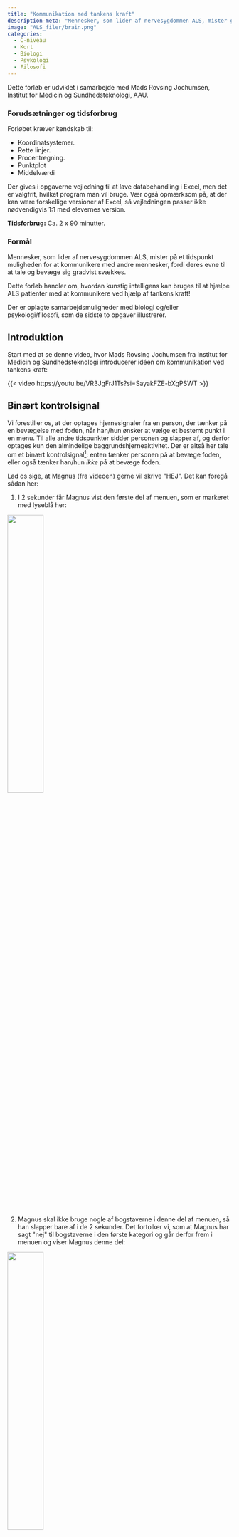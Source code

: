 ```yaml
---
title: "Kommunikation med tankens kraft"
description-meta: "Mennesker, som lider af nervesygdommen ALS, mister gradvist muligheden for at kommunikere med andre mennesker, fordi deres evne til at tale og bevæge sig gradvist svækkes. Dette forløb handler om, hvordan kunstig intelligens kan bruges til at hjælpe ALS patienter med at kommunikere ved hjælp af tankens kraft!"
image: "ALS_filer/brain.png"
categories:
  - C-niveau
  - Kort
  - Biologi
  - Psykologi
  - Filosofi
---
```


::: {.fremhaev2 }

Dette forløb er udviklet i samarbejde med Mads Rovsing Jochumsen, Institut for Medicin og Sundhedsteknologi, AAU.

:::


::: {.callout-caution collapse="true" appearance="minimal"}
### Forudsætninger og tidsforbrug
Forløbet kræver kendskab til:

+ Koordinatsystemer.
+ Rette linjer.
+ Procentregning.
+ Punktplot
+ Middelværdi

Der gives i opgaverne vejledning til at lave databehandling i Excel, men det er valgfrit, hvilket program man vil bruge. Vær også opmærksom på, at der kan være forskellige versioner af Excel, så vejledningen passer ikke nødvendigvis 1:1 med elevernes version.

**Tidsforbrug:** Ca. 2 x 90 minutter.

:::

::: {.purpose}

### Formål

Mennesker, som lider af nervesygdommen ALS, mister på et tidspunkt muligheden for at kommunikere med andre mennesker, fordi deres evne til at tale og bevæge sig gradvist svækkes.

Dette forløb handler om, hvordan kunstig intelligens kan bruges til at hjælpe ALS patienter med at kommunikere ved hjælp af tankens kraft!

Der er oplagte samarbejdsmuligheder med biologi og/eller psykologi/filosofi, som de sidste to opgaver illustrerer. 

:::

## Introduktion

Start med at se denne video, hvor Mads Rovsing Jochumsen fra Institut for Medicin og Sundhedsteknologi introducerer idéen om kommunikation ved tankens kraft:

{{< video https://youtu.be/VR3JgFrJ1Ts?si=SayakFZE-bXgPSWT >}}


## Binært kontrolsignal

Vi forestiller os, at der optages hjernesignaler fra en person, der tænker på en bevægelse med foden, når han/hun ønsker at vælge et bestemt punkt i en menu. Til alle andre tidspunkter sidder personen og slapper af, og derfor optages kun den almindelige baggrundshjerneaktivitet. Der er altså her tale om et binært kontrolsignal[^1]: enten tænker personen på at bevæge foden, eller også tænker han/hun *ikke* på at bevæge foden. 

[^1]: Det betyder, at der er to valgmuligheder. For eksempel ja/nej, tænd/sluk eller 0/1.

Lad os sige, at Magnus (fra videoen) gerne vil skrive \"HEJ\". Det kan foregå sådan her:

1) I 2 sekunder får Magnus vist den første del af menuen, som er markeret med lyseblå her:

![](ALS_filer/HEJ_1.png){width=40% fig-align="center"}

2) Magnus skal ikke bruge nogle af bogstaverne i denne del af menuen, så han slapper bare af i de 2 sekunder. Det fortolker vi, som at Magnus har sagt \"nej\" til bogstaverne i den første kategori og går derfor frem i menuen og viser Magnus denne del:

![](ALS_filer/HEJ_2.png){width=40% fig-align="center"}


3) Magnus vil gerne skrive ét af bogstaverne på denne menu -- nemlig \"H\". Derfor laver Magnus nu en imaginær bevægelse med sin fod i 2 sekunder[^2]. Derfor får Magnus vist disse syv bogstaver (samt muligheden \"EXIT\") på skift i 2 sekunder. Vi starter med \"H\":

[^2]: Bemærk, at Magnus *ikke* bevæger foden, for det kan han ikke. Men han *tænker* på at bevæge foden. Det er derfor, at bevægelsen kaldes for *imaginær*.


![](ALS_filer/HEJ_3.png){width=30% fig-align="center"}

4) Magnus vil gerne skrive \"H\", og derfor laver han igen den imaginære bevægelse med foden. På et tilknyttet display skrives der nu \"H\".

5) Vi går tilbage til punkt 1, og da Magnus skal skrive \"E\" som det næste, laver han med det samme den imaginære bevægelse med foden. Sådan fortsættes indtil Magnus har fået skrevet \"HEJ\".



::: {.callout-note collapse="false" appearance="minimal"}

### Opgave 1: Hjernestyring med binært kontrolsignal

* Estimer hvor lang tid det vil tage at stave ordet \"MUSIK\" med det beskrevne system, hvis
  - der ikke bliver lavet fejl.
  - der bliver lavet 1 fejl.
  - der bliver lavet 2 fejl.

* Find på andre eksempler på teknologi/applikationer man kan styre med hjernen ved at have et binært kontrolsignal, som for eksempel kobles sammen med en menu. Det behøver ikke
at være begrænset til patienter med motorisk handicap.

:::


## Træning af en AI model

Mens Magnus enten bare slapper af eller tænker på at bevæge foden, optages hjernesignalerne med en samplingsfrekvens på 500 Hz, hvilket betyder, at der er 500 målepunkter per sekund. Hver optagelse er to sekunder lang, og dermed er der 1000 målepunkter. Udfordringen er nu, at vi vha. disse målinger skal kunne se forskel på, om Magnus bare slapper af, eller om han tænker på at bevæge foden.

Data er i Excel blevet opdelt i to faner: I den første fane er der hjernesignaler for målinger af 15 gange med imaginær bevægelse og målinger for 15 gange med baggrundshjerneaktivitet, som skal bruges til at træne en AI model, så den kan se forskel på de to forskellige slags hjernesignaler. Disse data kaldes for **træningsdata**. I den anden fane er der henholdsvis 10 gentagelser af imaginære bevægelser og af baggrundshjerneaktivitet, som skal bruges til at teste, hvor god vores AI model er. Disse data kaldes for **testdata**. Data ligger i [Excel-filen her](ALS_filer/data-ALS.xlsx). 



::: {.callout-note collapse="false" appearance="minimal"}

### Opgave 2: Plot af træningsdata

Hent Excel-filen med data, gem den på egen computer og gør følgende for de data, som ligger i fanen \"Data til træning\":

* Lav punktplot af data for følgende imaginære bevægelser: 1, 5, 10 og 15 (det vil sige 4 figurer i alt). 

<details>
<summary> Sådan gør du i Excel </summary>

Hvis du vil løse opgaven i Excel, bør du åbne filen i selve Excel, ikke i en browser.

  - Placer dig i et felt på linje 1006 (det vigtige er, at der er under alle data).
  - Vælg \"Indsæt\" $\rightarrow$ \"Diagrammer\". Her vælger du et punktdiagram (på den måde får du et tomt diagram).
  - Højreklik på det tomme diagram og tryk på \"Vælg data...\".
  - Markér nu data for den første gentagelse. Det kommer til at se sådan her ud:
  
  ![](ALS_filer/excel_vejl1.png)
  
  - Tryk på \"OK\".
  - Ændr diagramtitlen til \"Imaginær bevægelse 1\" (dobbeltklik, hvor der står \"Diagramtitel\").
  - Gør nu noget tilsvarende for imaginær bevægelse gentalgelse 5. Du kan med fordel kopiere det, du lige har skrevet i \"Diagramdataområde\" ovenfor og ændre det til `='Data til træning'!$F$3:$F$1002`, fordi data for imaginær bevægelse gentalgelse 5 står i kolonne `F`.
  - Fortsæt på samme måde med imaginær bevægelse gentagelse 10 og 15.
  
</details>
  
* Lav på tilsvarende vis punktplot for følgende gentagelser af baggrundshjerneaktivitet: 1, 5, 10 og 15 (det vil sige 4 figurer i alt).
  
* Kan du umiddelbart ud fra de 8 punktplot se, om der er noget, som adskiller de imaginære bevægelser fra baggrundshjerneaktiviteterne?

:::

I stedet for at se på hver af de 15 gentagelser enkeltvist, vil vi nu prøve at se på gennemsnittet henover de 15 gentagelser:

::: {.callout-note collapse="false" appearance="minimal"}

### Opgave 3: Plot af gennemsnitsmålinger (træningsdata)

* Udregn gennemsnittet af de 15 gentagelser for de imaginære bevægelser for hvert måletidspunkt. Så i stedet for 15 gange 1000 målinger, får du 1000 værdier. 

<details>
<summary> Sådan gør du i Excel </summary>

  - Stil dig i celle `Q2` og skriv `Gns` (for gennemsnit).
  - Stil dig i celle `Q3` og skriv `=MIDDEL(B3:P3)`.
  - Tag ved den lille kasse i nederste højre hjørne af celle `Q3` og træk den ned, så du får beregnet alle 1000 gennemsnitsværdier (du ender altså med en 2-sekundersoptagelse som er et gennemsnit af de 15 gentagelser).
</details>

* Lav et punktplot for de beregnede gennemsnit fra de imaginære bevægelser i træningsdata.

* Udregn og lav punktplot på tilsvarende vis for gennemsnittet på tværs af de 15 måleserier af baggrundshjerneaktivitet i træningsdata.

* Kan du på de to punktplot af gennemsnittene se, om der er noget, som adskiller de imaginære bevægelser fra baggrundshjerneaktiviteterne? Beskriv mundtligt så præcist som muligt, hvad det er, der adskiller de to punktplot.

::: 

For at kunne lave en simpel AI model, som kan kende forskel på en imaginær bevægelse og en baggrundshjerneaktivitet, er vi nødt til på en eller anden måde at \"koge\" de 1000 målinger ned til nogle ganske få værdier, som på en eller anden måde opsummerer den information, som de 1000 målinger giver og som samtidig kan bruges til at adskille en imaginær bevægelse fra en baggrundshjerneaktivitet. Denne opsummering af information kalder man for en **feature**. 


::: {.callout-note collapse="false" appearance="minimal"}

### Opgave 4: Features

* Kom med idéer til mindst to features, som kan bruges til at beskrive og adskille en imaginær bevægelse fra en baggrundshjerneaktivitet ved at se på de plots, som du lavede i opgave 3.

:::

At udvælge gode features kaldes for **feature engineering**. Det skal vi prøve nu.

Se på de to plots af gennemsnitsmålinger, som du lavede i opgave 3. Hvis du ser på gennemsnitsplottet for den imaginære bevægelse, ser det ud som, at kurven danner et \"V\": Først falder den og dernæst stiger den igen. Kurven for baggrundshjerneaktiviteten ser ud til bare at falde en smule (læg mærke til hvor forskellig de to skalaer på $y$-aksen er).

En idé til to features, som kan beskrive disse to opførelser, er følgende:

Inddel data i tre (næsten) lige store dele og udregn et gennemsnit af målingerne i hver del:

$$
\textrm{gns}_{1:333}, \quad \textrm{gns}_{334:666}, \quad \textrm{gns}_{667:1000} 
$$

Hvis vi ser på forskellen mellem det første og det andet gennemsnit og det andet og det tredje gennemsnit, så vil vi forvente følgende (formuleret i lidt vage vendinger!):

| | $\textrm{gns}_{1:333}-\textrm{gns}_{334:666}$ | $\textrm{gns}_{334:666}-\textrm{gns}_{667:1000}$ |
|:---:|:---:|:---:|
Imaginær bevægelse | Meget positiv  | Meget negativ |
Baggrundshjerneaktivitet | Lidt positiv  | Lidt positiv |
: {.bordered}

Derfor vælger vi:

* Feature 1: $\textrm{gns}_{1:333}-\textrm{gns}_{334:666}$
* Feature 2: $\textrm{gns}_{334:666}-\textrm{gns}_{667:1000}$

I næste opgave vil vi udregne disse to features -- men læg mærke til, at der ikke er noget facit i forhold til valget af features. Vi kunne have valgt alle mulige andre features, som måske kunne have været lige så gode eller bedre! 


::: {.callout-note collapse="false" appearance="minimal"}

### Opgave 5: Udregning af to features

* Udregn ovenstående to features for hver af de 15 imaginære bevægelser og for hver af de 15 målinger af baggrundshjerneaktiviteterne. 

<details>
<summary> Sådan gør du i Excel </summary>

  * Stil dig i celle `A1004` og skriv \"Feature 1\", mens du i celle `A1005` skriver \"Feature 2\".

  For gentagelse 1 står alle målinger i celle `B3` til `B1002`. Derfor udregner vi feature 1 og 2 for den første gentagelse på denne måde:

  * I celle `B1004` skriver du: `=MIDDEL(B3:B335)-MIDDEL(B336:B668)`
  * I celle `B1005` skriver du: `=MIDDEL(B336:B668)-MIDDEL(B669:B1002)`
  * Markér de to celler og træk til højre, så du får udregnet de to features for de resterende gentagelser -- både for de imaginære bevægelser og for baggrundshjerneaktiviteten.
</details>

:::


Vi skal nu på baggrund af disse to features se, om vi kan få adskilt målinger, som stammer fra en imaginær bevægelse, fra målinger, som stammer fra en baggrundshjerneaktivitet. 


::: {.callout-note collapse="false" appearance="minimal"}

### Opgave 6: Plot af features

* Lav et punktplot med \"Feature 1\" ud af $x$-aksen og \"Feature 2\" op ad $y$-aksen for de 15 måleserier, som stammer fra baggrundshjerneaktiviteter.

<details>
<summary> Sådan gør du i Excel </summary>

* Indsæt et tomt punktplot, som du gjorde i opgave 2.
* Højreklik og tryk på \"Vælg data...\".
* Tryk på \"Tilføj\"-ikonet.
* Ved \"Serienavn\" skriver du \"Imaginær bevægelse - træningsdata\"
* Under \"X-serieværdier\" markerer du rækken med værdier af feature 1 for de 15 gentagelser af den imaginære bevægelse.
* Under \"Y-serieværdier\" vælger du værdierne for feature 2.

  Det ser sådan her ud:

  ![](ALS_filer/excel_vejl2.png)
* Højreklik igen på punktplottet og tilføj en ny serie, som du kalder for \"Baggrundsaktivitet - træningsdata\", hvor du igen vælger feature 1 og 2, men denne gang fra gentagelserne, som hører til målingerne af baggrundshjerneaktiviteten.

* Klik på punktplottet og tryk på \"+\"-ikonet og sæt flueben ved \"Aksetitler\" og \"Forklaring\".
* Dobbeltklik på aksetitler og skriv \"Feature 1\" ved $x$-aksen og \"Feature 2\" ved $y$-aksen.
* Tryk på ét af punkterne, som hører til den imaginære bevægelse, højreklik og tryk på \"Udfyldning\" og vælg \"Ingen udfyldning\".

</details>

* Gør noget tilsvarende for de punkter, som hører til baggrundsaktiviteten.

  Det skulle gerne ende med at se nogenlunde sådan her ud:
  
  ![](ALS_filer/excel_vejl3.png)
* Vil du i dit punktplot kunne indtegne en linje, som adskiller de to forskellige typer af punkter fra hinanden? 

**Ekstra udfordring:**

* Indtegn linjen i punktplottet.

<details>
<summary> Sådan gør du i Excel </summary>

* Tilføj en ny dataserie bestående af to punkter, som du efterfølgende tegner en tendenslinje igennem. Sørg for at få linjens ligning vist i plottet.

</details>

:::

Det skulle gerne være sådan, at du har indtegnet (eller kan forestille dig) en linje, som kan adskille de to forskellige slags punkter fra hinanden. Denne linje kan bruges til at klassificere en ny måling, hvor vi ikke kender kategorien på forhånd. Det gøres ved at lave hjernemålingen i 2 sekunder (det vil sige i alt 1000 målepunkter), udregne feature 1 og 2 og dernæst tegne det tilhørende punkt ind i punktplottet. 

Hvis det nye punkt ligger på den side af linjen, hvor punkterne for de imaginære bevægelser ligger, så vil vi klassificere den nye måleserie som en imaginær bevægelse og omvendt, hvis det nye punkt ligger på den anden side af linjen. Det kan derfor bruges til at afgøre, om en person for eksempel har sagt ja eller nej til en kategori eller et bogstav i en menu.

Men hvor godt virker det mon? Der må jo nogle gange ske fejl, fordi alle målinger er behæftet med måleusikkerhed. Det er heller ikke sikkert, at der findes en rette linje, som *altid* kan skille de røde krydser fra de blå. Og selv hvis der er, er det ikke sikkert, at vi baseret på træningsdata har fundet den helt rigtige linje.

Det er her, at testdatasættet kommer ind i billedet. Det skal nemlig hjælpe os med at vurdere, hvor god vores AI model er, når vi prøver at bruge den på ukendt data.

::: {.callout-note collapse="false" appearance="minimal"}

### Opgave 7: Vurdering af modellen

* Gør som i opgave 6, men lav nu punktplot med features fra *testdatasættet*. Brug de samme farver som før, men lad punkterne være udfyldte, så du kan kende forskel på testdata og træningsdata.

Nu ville det jo være bedst, hvis alle punkterne for imaginære bevægelser fra testdata lå på den side af linjen, hvor vi har punkterne fra imaginære bevægelser fra træningsdata, og tilsvarende for punkter for baggrundsaktivitet.

Tæl nu, hvor mange punkter af hver type, der ligger på den rigtige side af linjen, og hvor mange, der ligger på den forkerte side. Vi bruger dermed linjen til at *klassificere* punktet som enten imaginær besvægelse eller baggrundsaktivitet, og sammenligner med den faktiske type af punktet.

* Udfyld tabellen herunder -- denne tabel kaldes for en **confusion matrix**.

|  | Klassificeret som imaginær bevægelse  | Klassificeret som baggrundshjerneaktivitet |
|:---:|:---:|:---:|
| **Faktisk imaginær bevægelse** | | |
| **Faktisk baggrundshjerneaktivitet** | | |
: {.bordered}


Den andel (i procent) af punkterne, som er blevet klassificeret korrekt, kaldes for  **klassifikationsnøjagtigheden** -- eller på engelsk *classification accuracy* (CA).

- Udregn på baggrund af din confusion matrix klassifikationsnøjagtigheden. 

Hvis I er flere (grupper) i klassen, og måske har valgt lidt forskellige linjer, kan I få forskellig klassifikationsnøjagtighed, da den jo afhænger af valg af linje.

:::

## Klassificering ved beregning (kan udelades)

I opgave 7 har vi klassificeret en ny hjernemåling fra testdatasættet ved at udregne de to features og se efter om det tilhørende punkt ligger over eller under vores skillelinje, som vi fandt ved hjælp af træningsdatasættet. Vi kunne også have gjort det ved at udregne den lodrette forskel fra punktet og ned til linjen[^3]. 

[^3]: Med mindre skillelinjen er lodret!

Dette er illustreret i @fig-lodret_afstand:

![Beregning af den lodrette forskel fra et punkt til en linje.](ALS_filer/lodret_afstand.png){#fig-lodret_afstand width=75% fig-align="center"}

Den lodrette forskel fra punktet $P(x_1,y_1)$ ned til linjen med ligning $y= a \cdot x + b$ må være (se @fig-lodret_afstand):

$$
y_1 - (a \cdot x_1 + b)
$$
Hvis denne forskel er positiv ligger punktet over linjen og omvendt, hvis forskellen er negativ.

::: {.callout-note collapse="false" appearance="minimal"}

### Opgave 8: Klassificering ved beregning (kan springes over)

* Hvis du i opgave 6 ikke har lavet ekstra udfordringen og fundet ligningen for en linje, som kan adskille punkterne, så start med at gøre det.

* For hvert punkt i dit punktplot skal du udregne den lodrette forskel fra punktet til din linje.

* Lav nu en klassificering vha. fortegnet på den beregnede forskel. 

<details>
<summary> Sådan gør du i Excel </summary>

* Det kan gøres ved at skrive: `=HVIS(B1006<0;"Imaginær";"Baggrund")`, hvor `B1006` refererer til den celle, hvor den lodrette forskel fra punktet til linjen er beregnet.

</details>

:::


De næste opgaver kan besvares, hvis forløbet anvendes i samarbejde med biologi og/eller psykologi/filosofi.

## Samarbejde med biologi

::: {.callout-note collapse="false" appearance="minimal"}

### Opgave 9: Fysiologi og patofysiologi

* Hvilke hjerneområder er de vigtigste i forhold til at sende signal ned til musklerne om at starte
en bevægelse?

* Hvordan startes en bevægelse efter \"kontrolsignalet\" om at starte en bevægelse har forladt
hjernens cortex?

* Beskriv hvad der sker med nervesystemet, når det rammes af ALS (amyotrofisk lateral
sklerose).

* Beskriv progressionen af sygdommen og hvilke funktioner patienten mister over tid. Findes
der hjælpemidler der kan erstatte de tabte funktioner eller afhjælpe handicappet?

:::


## Samarbejde med psykologi eller filosofi

::: {.callout-note collapse="false" appearance="minimal"}

### Opgave 10: Etik

* Er det ansvarligt at indoperere elektroder i hjernen? Hvilke fordele og ulemper er der ved
henholdsvis den non-invasive (electroencephalography) og invasive (electrocorticography)
måde at måle hjerneaktivitet på?

* Hvor \"dårlig\" skal en patient være før han/hun tilbydes at få indopereret en elektrode i hjernen?

* Skal man stole på et ønske om aktiv dødshjælp, der er kommunikeret via hjernestyring? Er der
en risiko for hacking?

:::